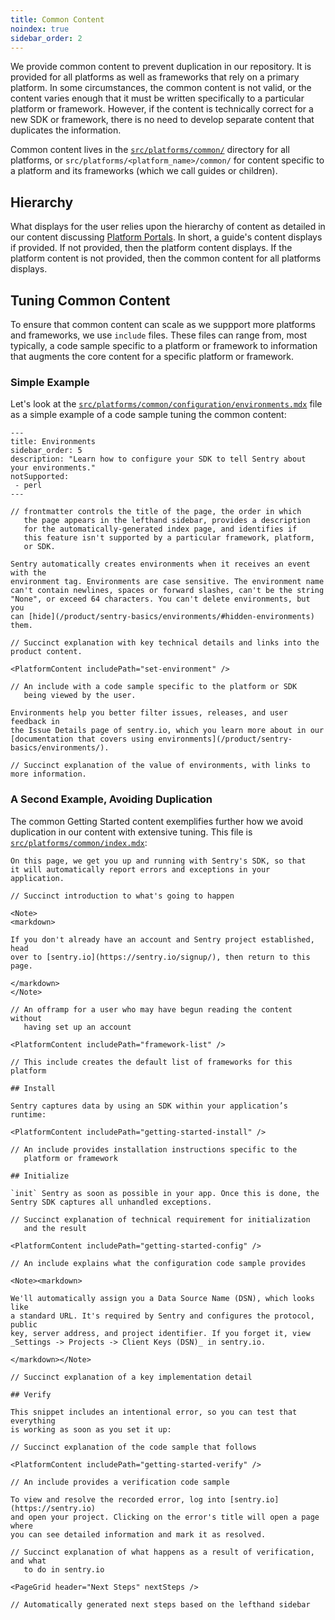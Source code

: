 ```yaml
---
title: Common Content
noindex: true
sidebar_order: 2
---
```


We provide common content to prevent duplication in our repository. It is provided for all platforms as well as frameworks that rely on a primary platform. In some circumstances, the common content is not valid, or the content varies enough that it must be written specifically to a particular platform or framework. However, if the content is technically correct for a new SDK or framework, there is no need to develop separate content that duplicates the information.

Common content lives in the [`src/platforms/common/`](https://github.com/getsentry/sentry-docs/tree/master/src/platforms) directory for all platforms, or `src/platforms/<platform_name>/common/` for content specific to a platform and its frameworks (which we call guides or children).

## Hierarchy

What displays for the user relies upon the hierarchy of content as detailed in our content discussing [Platform Portals](/contributing/platforms/). In short, a guide's content displays if provided. If not provided, then the platform content displays. If the platform content is not provided, then the common content for all platforms displays.

## Tuning Common Content

To ensure that common content can scale as we suppport more platforms and frameworks, we use `include` files. These files can range from, most typically, a code sample specific to a platform or framework to information that augments the core content for a specific platform or framework.

### Simple Example

Let's look at the [`src/platforms/common/configuration/environments.mdx`](https://github.com/getsentry/sentry-docs/blob/master/src/platforms/common/configuration/environments.mdx) file as a simple example of a code sample tuning the common content:

    ---
    title: Environments
    sidebar_order: 5
    description: "Learn how to configure your SDK to tell Sentry about your environments."
    notSupported:
     - perl
    ---

    // frontmatter controls the title of the page, the order in which
       the page appears in the lefthand sidebar, provides a description
       for the automatically-generated index page, and identifies if
       this feature isn't supported by a particular framework, platform,
       or SDK.

    Sentry automatically creates environments when it receives an event with the
    environment tag. Environments are case sensitive. The environment name
    can't contain newlines, spaces or forward slashes, can't be the string
    "None", or exceed 64 characters. You can't delete environments, but you
    can [hide](/product/sentry-basics/environments/#hidden-environments) them.

    // Succinct explanation with key technical details and links into the product content.

    <PlatformContent includePath="set-environment" />

    // An include with a code sample specific to the platform or SDK
       being viewed by the user.

    Environments help you better filter issues, releases, and user feedback in
    the Issue Details page of sentry.io, which you learn more about in our
    [documentation that covers using environments](/product/sentry-basics/environments/).

    // Succinct explanation of the value of environments, with links to more information.

### A Second Example, Avoiding Duplication

The common Getting Started content exemplifies further how we avoid duplication in our content with extensive tuning. This file is [`src/platforms/common/index.mdx`](https://github.com/getsentry/sentry-docs/blob/master/src/platforms/common/index.mdx):


    On this page, we get you up and running with Sentry's SDK, so that
    it will automatically report errors and exceptions in your
    application.

    // Succinct introduction to what's going to happen

    <Note>
    <markdown>

    If you don't already have an account and Sentry project established, head
    over to [sentry.io](https://sentry.io/signup/), then return to this page.

    </markdown>
    </Note>

    // An offramp for a user who may have begun reading the content without
       having set up an account

    <PlatformContent includePath="framework-list" />

    // This include creates the default list of frameworks for this platform

    ## Install

    Sentry captures data by using an SDK within your application’s runtime:

    <PlatformContent includePath="getting-started-install" />

    // An include provides installation instructions specific to the
       platform or framework

    ## Initialize

    `init` Sentry as soon as possible in your app. Once this is done, the
    Sentry SDK captures all unhandled exceptions.

    // Succinct explanation of technical requirement for initialization
       and the result

    <PlatformContent includePath="getting-started-config" />

    // An include explains what the configuration code sample provides

    <Note><markdown>

    We'll automatically assign you a Data Source Name (DSN), which looks like
    a standard URL. It's required by Sentry and configures the protocol, public
    key, server address, and project identifier. If you forget it, view
    _Settings -> Projects -> Client Keys (DSN)_ in sentry.io.

    </markdown></Note>

    // Succinct explanation of a key implementation detail

    ## Verify

    This snippet includes an intentional error, so you can test that everything
    is working as soon as you set it up:

    // Succinct explanation of the code sample that follows

    <PlatformContent includePath="getting-started-verify" />

    // An include provides a verification code sample

    To view and resolve the recorded error, log into [sentry.io](https://sentry.io)
    and open your project. Clicking on the error's title will open a page where
    you can see detailed information and mark it as resolved.

    // Succinct explanation of what happens as a result of verification, and what
       to do in sentry.io

    <PageGrid header="Next Steps" nextSteps />

    // Automatically generated next steps based on the lefthand sidebar
